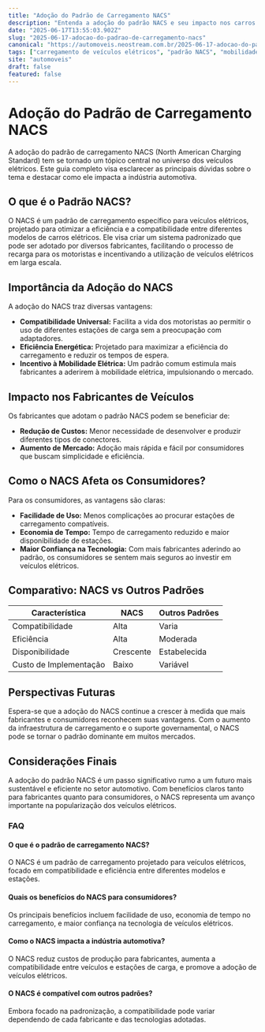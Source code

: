 ```yaml
---
title: "Adoção do Padrão de Carregamento NACS"
description: "Entenda a adoção do padrão NACS e seu impacto nos carros elétricos."
date: "2025-06-17T13:55:03.902Z"
slug: "2025-06-17-adocao-do-padrao-de-carregamento-nacs"
canonical: "https://automoveis.neostream.com.br/2025-06-17-adocao-do-padrao-de-carregamento-nacs"
tags: ["carregamento de veículos elétricos", "padrão NACS", "mobilidade elétrica"]
site: "automoveis"
draft: false
featured: false
---
```


# Adoção do Padrão de Carregamento NACS

A adoção do padrão de carregamento NACS (North American Charging Standard) tem se tornado um tópico central no universo dos veículos elétricos. Este guia completo visa esclarecer as principais dúvidas sobre o tema e destacar como ele impacta a indústria automotiva.

## O que é o Padrão NACS?

O NACS é um padrão de carregamento específico para veículos elétricos, projetado para otimizar a eficiência e a compatibilidade entre diferentes modelos de carros elétricos. Ele visa criar um sistema padronizado que pode ser adotado por diversos fabricantes, facilitando o processo de recarga para os motoristas e incentivando a utilização de veículos elétricos em larga escala.

## Importância da Adoção do NACS

A adoção do NACS traz diversas vantagens:

- **Compatibilidade Universal:** Facilita a vida dos motoristas ao permitir o uso de diferentes estações de carga sem a preocupação com adaptadores.
- **Eficiência Energética:** Projetado para maximizar a eficiência do carregamento e reduzir os tempos de espera.
- **Incentivo à Mobilidade Elétrica:** Um padrão comum estimula mais fabricantes a aderirem à mobilidade elétrica, impulsionando o mercado.

## Impacto nos Fabricantes de Veículos

Os fabricantes que adotam o padrão NACS podem se beneficiar de:

- **Redução de Custos:** Menor necessidade de desenvolver e produzir diferentes tipos de conectores.
- **Aumento de Mercado:** Adoção mais rápida e fácil por consumidores que buscam simplicidade e eficiência.

## Como o NACS Afeta os Consumidores?

Para os consumidores, as vantagens são claras:

- **Facilidade de Uso:** Menos complicações ao procurar estações de carregamento compatíveis.
- **Economia de Tempo:** Tempo de carregamento reduzido e maior disponibilidade de estações.
- **Maior Confiança na Tecnologia:** Com mais fabricantes aderindo ao padrão, os consumidores se sentem mais seguros ao investir em veículos elétricos.

## Comparativo: NACS vs Outros Padrões

| Característica      | NACS                     | Outros Padrões         |
|---------------------|--------------------------|------------------------|
| Compatibilidade     | Alta                     | Varia                  |
| Eficiência          | Alta                     | Moderada               |
| Disponibilidade     | Crescente                | Estabelecida           |
| Custo de Implementação | Baixo                | Variável               |

## Perspectivas Futuras

Espera-se que a adoção do NACS continue a crescer à medida que mais fabricantes e consumidores reconhecem suas vantagens. Com o aumento da infraestrutura de carregamento e o suporte governamental, o NACS pode se tornar o padrão dominante em muitos mercados.

## Considerações Finais

A adoção do padrão NACS é um passo significativo rumo a um futuro mais sustentável e eficiente no setor automotivo. Com benefícios claros tanto para fabricantes quanto para consumidores, o NACS representa um avanço importante na popularização dos veículos elétricos.

### FAQ

#### O que é o padrão de carregamento NACS?

O NACS é um padrão de carregamento projetado para veículos elétricos, focado em compatibilidade e eficiência entre diferentes modelos e estações.

#### Quais os benefícios do NACS para consumidores?

Os principais benefícios incluem facilidade de uso, economia de tempo no carregamento, e maior confiança na tecnologia de veículos elétricos.

#### Como o NACS impacta a indústria automotiva?

O NACS reduz custos de produção para fabricantes, aumenta a compatibilidade entre veículos e estações de carga, e promove a adoção de veículos elétricos.

#### O NACS é compatível com outros padrões?

Embora focado na padronização, a compatibilidade pode variar dependendo de cada fabricante e das tecnologias adotadas.